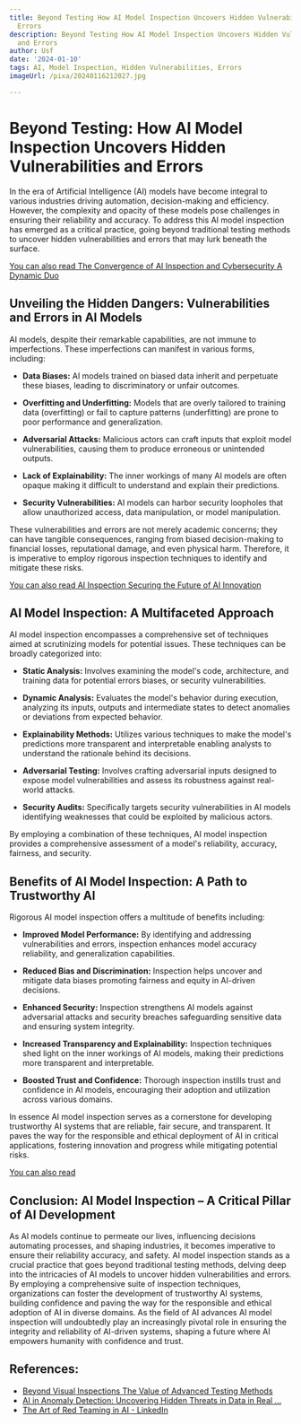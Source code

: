 ```yaml
---
title: Beyond Testing How AI Model Inspection Uncovers Hidden Vulnerabilities and
  Errors
description: Beyond Testing How AI Model Inspection Uncovers Hidden Vulnerabilities
  and Errors
author: Usf
date: '2024-01-10'
tags: AI, Model Inspection, Hidden Vulnerabilities, Errors
imageUrl: /pixa/20240116212027.jpg

---
```

#  Beyond Testing: How  AI Model Inspection Uncovers Hidden Vulnerabilities and Errors

In the era of Artificial Intelligence (AI) models  have become integral  to various industries  driving automation, decision-making and efficiency. However, the complexity and opacity of these models pose challenges in ensuring their reliability and accuracy. To  address this AI model inspection has emerged as a critical practice, going beyond traditional testing methods to uncover  hidden vulnerabilities and errors  that may lurk beneath the surface.

[You can also read The Convergence  of AI Inspection and  Cybersecurity A Dynamic Duo](The%20Convergence%20of%20AI%20Inspection%20and%20Cybersecurity%20A%20Dynamic%20Duo)


## Unveiling the Hidden Dangers: Vulnerabilities and Errors in AI Models

AI models, despite their remarkable capabilities, are not immune to imperfections. These imperfections can manifest in various  forms, including:

- **Data Biases:** AI models trained on biased data  inherit and perpetuate these biases, leading to discriminatory or unfair outcomes.

- **Overfitting and  Underfitting:** Models that are overly tailored to training data (overfitting) or fail to capture  patterns (underfitting) are prone to poor performance and generalization.

- **Adversarial Attacks:** Malicious actors can craft inputs  that exploit model vulnerabilities, causing them to produce  erroneous or unintended outputs.

- **Lack of Explainability:** The inner workings of many  AI models are often  opaque making it  difficult to  understand  and explain their predictions.

- **Security Vulnerabilities:** AI models  can harbor security loopholes that allow unauthorized access, data manipulation, or model manipulation.

These vulnerabilities and  errors are not merely academic concerns; they can have tangible consequences, ranging from biased decision-making to financial losses, reputational damage, and even  physical harm. Therefore, it is imperative to employ rigorous inspection techniques to identify and mitigate these risks.

[You can  also  read AI Inspection Securing the Future  of AI  Innovation](AI%20Inspection%20Securing%20the%20Future%20of%20AI%20Innovation)


## AI Model Inspection: A Multifaceted Approach

AI model inspection encompasses  a comprehensive set of techniques aimed at scrutinizing models for potential issues. These techniques can be broadly categorized into:

- **Static Analysis:** Involves examining the model's code, architecture, and training data for potential errors biases, or security vulnerabilities.

- **Dynamic Analysis:** Evaluates the model's  behavior during execution, analyzing its inputs, outputs and intermediate states  to detect  anomalies  or deviations from expected behavior.

- **Explainability Methods:**  Utilizes various techniques to make the  model's predictions more transparent and interpretable enabling analysts to understand the rationale behind its decisions.

- **Adversarial Testing:**  Involves  crafting adversarial  inputs  designed to expose model vulnerabilities and assess its robustness against real-world attacks.

- **Security Audits:** Specifically targets security vulnerabilities in AI models identifying weaknesses  that could be exploited  by malicious actors.

By employing a combination  of these techniques, AI model inspection provides a comprehensive assessment of  a  model's reliability, accuracy, fairness, and security.

## Benefits of  AI Model Inspection: A Path to Trustworthy AI

Rigorous AI model inspection offers a multitude of benefits including:

- **Improved Model Performance:** By identifying and addressing vulnerabilities and errors, inspection enhances model accuracy reliability, and generalization capabilities.

- **Reduced Bias and Discrimination:** Inspection helps uncover and  mitigate data biases promoting  fairness and equity  in  AI-driven decisions.

- **Enhanced Security:** Inspection strengthens AI  models against adversarial attacks  and security breaches safeguarding sensitive data and ensuring system integrity.

- **Increased Transparency and Explainability:** Inspection techniques shed  light on the inner workings of AI models, making their predictions more transparent and interpretable.

- **Boosted Trust and Confidence:** Thorough inspection instills trust and confidence in AI models, encouraging their  adoption and utilization  across various domains.

In essence AI model inspection serves as  a cornerstone for developing trustworthy AI systems that are reliable, fair secure, and transparent. It paves the way for the responsible and ethical deployment of AI in critical applications, fostering innovation and progress while mitigating potential risks.

[You  can also read ]()


## Conclusion: AI Model Inspection – A Critical Pillar of AI Development

As AI  models  continue to permeate our lives, influencing decisions automating processes, and shaping industries, it becomes imperative to ensure their  reliability  accuracy, and safety. AI model  inspection  stands as a crucial practice that goes beyond traditional testing methods, delving deep into the intricacies of AI models to uncover hidden vulnerabilities and  errors.  By employing a comprehensive suite of inspection techniques, organizations can foster the development of trustworthy AI  systems, building confidence and paving the way for the  responsible and ethical adoption of AI in diverse domains. As the field of AI advances AI model inspection will undoubtedly play  an  increasingly pivotal role  in  ensuring the integrity and reliability of AI-driven systems, shaping a  future where AI empowers humanity with confidence and trust.

## References:
- [Beyond Visual Inspections The Value of Advanced Testing Methods](https://utilitiesone.com/beyond-visual-inspections-the-value-of-advanced-testing-methods)
- [AI in Anomaly Detection: Uncovering Hidden Threats in Data in Real ...](https://www.linkedin.com/pulse/ai-anomaly-detection-uncovering-hidden-threats-data-real-kashyap)
- [The Art of Red Teaming in AI - LinkedIn](https://www.linkedin.com/pulse/art-red-teaming-ai-kris-kimmerle)
